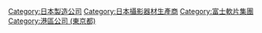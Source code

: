 {{Commons category|Fujifilm}}
{{Catmore}}

[[Category:日本製造公司|Category:日本製造公司]]
[[Category:日本攝影器材生產商|Category:日本攝影器材生產商]]
[[Category:富士軟片集團|Category:富士軟片集團]]
[[Category:港區公司_(東京都)|Category:港區公司 (東京都)]]
